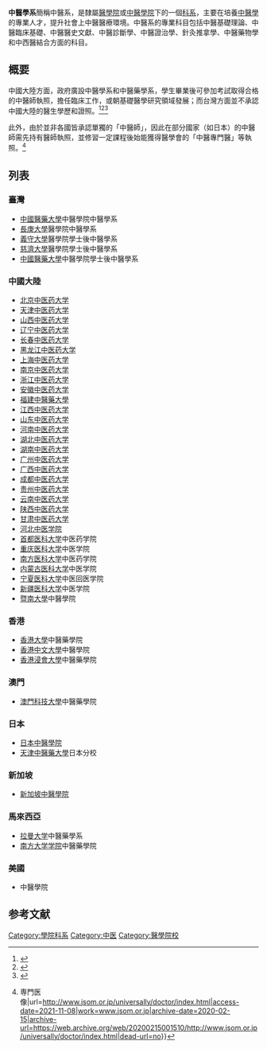 {{expert|time=2018-09-21T15:50:19+00:00}}
'''中醫學系'''簡稱中醫系，是隸屬[[醫學院|醫學院]]或[[中醫學院|中醫學院]]下的一個[[科系|科系]]，主要在培養[[中醫學|中醫學]]的專業人才，提升社會上中醫醫療環境。中醫系的專業科目包括中醫基礎理論、中醫臨床基礎、中醫醫史文獻、中醫診斷學、中醫證治學、針灸推拿學、中醫藥物學和中西醫結合方面的科目。

== 概要 ==
中國大陸方面，政府廣設中醫學系和中醫藥學系，學生畢業後可參加考試取得合格的中醫師執照，擔任臨床工作，或朝基礎醫學研究領域發展；而台灣方面並不承認中國大陸的醫生學歷和證照。<ref>{{cite news |url=http://www.crntt.tw/doc/1041/2/6/5/104126542.html?coluid=93&kindid=15870&docid=104126542&mdate=0219003026 |title=正妹中醫師：台灣不承認大陸醫師執照很困擾 |work=台灣中評網 |date=2016-02-19 |accessdate=2018-10-17 |archive-date=2018-10-18 |archive-url=https://web.archive.org/web/20181018003158/http://www.crntt.tw/doc/1041/2/6/5/104126542.html?coluid=93&kindid=15870&docid=104126542&mdate=0219003026 |dead-url=no }}</ref><ref>{{cite news |url=https://www.ettoday.net/news/20180102/1084213.htm |title=到大陸讀醫學系！台灣不承認學歷　他：拿執照回來開業 |work=ETToday |date=2018-01-02 |accessdate=2018-10-17 |archive-date=2019-05-11 |archive-url=https://web.archive.org/web/20190511210151/https://www.ettoday.net/news/20180102/1084213.htm |dead-url=no }}</ref><ref>{{cite news |url=https://www.storm.mg/lifestyle/362794 |title=一堆人想到中國學醫，政府卻不承認大陸學歷 |work=風傳媒 |date= |accessdate=2018-10-17 |archive-date=2019-05-13 |archive-url=https://web.archive.org/web/20190513041914/https://www.storm.mg/lifestyle/362794 |dead-url=no }}</ref>

此外，由於並非各國皆承認單獨的「中醫師」，因此在部分國家（如日本）的中醫師需先持有醫師執照，並修習一定課程後始能獲得醫學會的「中醫專門醫」等執照。<ref>{{Cite web|title=漢方専門医認定機関、日本東洋医学会 {{!}} 専門医像|url=http://www.jsom.or.jp/universally/doctor/index.html|access-date=2021-11-08|work=www.jsom.or.jp|archive-date=2020-02-15|archive-url=https://web.archive.org/web/20200215001510/http://www.jsom.or.jp/universally/doctor/index.html|dead-url=no}}</ref>

== 列表 ==
=== 臺灣 ===
* [[中國醫藥大學|中國醫藥大學]]中醫學院中醫學系
* [[長庚大學|長庚大學]]醫學院中醫學系
* [[義守大學|義守大學]]醫學院學士後中醫學系
* [[慈濟大學|慈濟大學]]醫學院學士後中醫學系
* [[中國醫藥大學|中國醫藥大學]]中醫學院學士後中醫學系

=== 中國大陸 ===
* [[北京中医药大学|北京中医药大学]]
* [[天津中医药大学|天津中医药大学]]
* [[山西中医药大学|山西中医药大学]]
* [[辽宁中医药大学|辽宁中医药大学]]
* [[长春中医药大学|长春中医药大学]]
* [[黑龙江中医药大学|黑龙江中医药大学]]
* [[上海中医药大学|上海中医药大学]]
* [[南京中医药大学|南京中医药大学]]
* [[浙江中医药大学|浙江中医药大学]]
* [[安徽中医药大学|安徽中医药大学]]
* [[福建中醫藥大學|福建中醫藥大學]]
* [[江西中医药大学|江西中医药大学]]
* [[山东中医药大学|山东中医药大学]]
* [[河南中医药大学|河南中医药大学]]
* [[湖北中医药大学|湖北中医药大学]]
* [[湖南中医药大学|湖南中医药大学]]
* [[广州中医药大学|广州中医药大学]]
* [[广西中医药大学|广西中医药大学]]
* [[成都中医药大学|成都中医药大学]]
* [[贵州中医药大学|贵州中医药大学]]
* [[云南中医药大学|云南中医药大学]]
* [[陕西中医药大学|陕西中医药大学]]
* [[甘肃中医药大学|甘肃中医药大学]]
* [[河北中医学院|河北中医学院]]
* [[首都医科大学|首都医科大学]]中医药学院
* [[重庆医科大学|重庆医科大学]]中医学院
* [[南方医科大学|南方医科大学]]中医药学院
* [[内蒙古医科大学|内蒙古医科大学]]中医学院
* [[宁夏医科大学|宁夏医科大学]]中医回医学院
* [[新疆医科大学|新疆医科大学]]中医学院
* [[暨南大學|暨南大學]]中醫學院

=== 香港 ===
* [[香港大學|香港大學]]中醫藥學院
* [[香港中文大學|香港中文大學]]中醫學院
* [[香港浸會大學|香港浸會大學]]中醫藥學院

=== 澳門 ===
* [[澳門科技大學|澳門科技大學]]中醫藥學院

=== 日本 ===
* [[日本中醫學院|日本中醫學院]]
* [[天津中醫藥大學|天津中醫藥大學]]日本分校

=== 新加坡 ===
* [[新加坡中醫學院|新加坡中醫學院]]

=== 馬來西亞 === 
* [[拉曼大学|拉曼大学]]中醫藥學系
* [[南方大学学院|南方大学学院]]中醫藥學院

=== 美國 === 
* {{tsl|en|Texas Health and Science University|德克薩斯健康與科學大學}}中醫學院

==参考文献==
{{reflist}}

[[Category:學院科系|Category:學院科系]]
[[Category:中医|Category:中医]]
[[Category:醫學院校|Category:醫學院校]]
